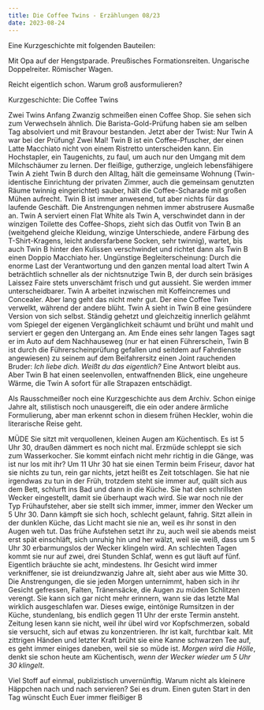 ```yaml
---
title: Die Coffee Twins - Erzählungen 08/23
date: 2023-08-24
---
```

Eine Kurzgeschichte mit folgenden Bauteilen: 

Mit Opa auf der Hengstparade.
Preußisches Formationsreiten.
Ungarische Doppelreiter.
Römischer Wagen.

Reicht eigentlich schon. Warum groß ausformulieren?

Kurzgeschichte: Die Coffee Twins

Zwei Twins Anfang Zwanzig schmeißen einen Coffee Shop. Sie sehen sich zum Verwechseln ähnlich. Die Barista-Gold-Prüfung haben sie am selben Tag absolviert und mit Bravour bestanden. Jetzt aber der Twist: Nur Twin A war bei der Prüfung! Zwei Mal! Twin B ist ein Coffee-Pfuscher, der einen Latte Macchiato nicht von einem Ristretto unterscheiden kann. Ein Hochstapler, ein Taugenichts, zu faul, um auch nur den Umgang mit dem Milchschäumer zu lernen. Der fleißige, gutherzige, ungleich lebensfähigere Twin A zieht Twin B durch den Alltag, hält die gemeinsame Wohnung (Twin-identische Einrichtung der privaten Zimmer, auch die gemeinsam genutzten Räume twinnig eingerichtet) sauber, hält die Coffee-Scharade mit großen Mühen aufrecht. Twin B ist immer anwesend, tut aber nichts für das laufende Geschäft. Die Anstrengungen nehmen immer abstrusere Ausmaße an. Twin A serviert einen Flat White als Twin A, verschwindet dann in der winzigen Toilette des Coffee-Shops, zieht sich das Outfit von Twin B an (weitgehend gleiche Kleidung, winzige Unterschiede, andere Färbung des T-Shirt-Kragens, leicht andersfarbene Socken, sehr twinnig), wartet, bis auch Twin B hinter den Kulissen verschwindet und richtet dann als Twin B einen Doppio Macchiato her. Ungünstige Begleiterscheinung: Durch die enorme Last der Verantwortung und den ganzen mental load altert Twin A beträchtlich schneller als der nichtsnutzige Twin B, der durch sein bräsiges Laissez Faire stets unverschämt frisch und gut aussieht. 
Sie werden immer unterscheidbarer. Twin A arbeitet inzwischen mit Koffeincremes und Concealer. Aber lang geht das nicht mehr gut. Der eine Coffee Twin verwelkt, während der andere blüht. Twin A sieht in Twin B eine gesündere Version von sich selbst. Ständig gehetzt und gleichzeitig innerlich gelähmt vom Spiegel der eigenen Vergänglichkeit schäumt und brüht und mahlt und serviert er gegen den Untergang an. Am Ende eines sehr langen Tages sagt er im Auto auf dem Nachhauseweg (nur er hat einen Führerschein, Twin B ist durch die Führerscheinprüfung gefallen und seitdem auf Fahrdienste angewiesen) zu seinem auf dem Beifahrersitz einen Joint rauchenden Bruder: *Ich liebe dich. Weißt du das eigentlich?* Eine Antwort bleibt aus. Aber Twin B hat einen seelenvollen, entwaffnenden Blick, eine ungeheure Wärme, die Twin A sofort für alle Strapazen entschädigt.

Als Rausschmeißer noch eine Kurzgeschichte aus dem Archiv. Schon einige Jahre alt, stilistisch noch unausgereift, die ein oder andere ärmliche Formulierung, aber man erkennt schon in diesem frühen Heckler, wohin die literarische Reise geht. 

MÜDE
Sie sitzt mit verquollenen, kleinen Augen am Küchentisch. Es ist 5 Uhr 30, draußen dämmert es noch nicht mal. Erzmüde schleppt sie sich zum Wasserkocher. Sie kommt einfach nicht mehr richtig in die Gänge, was ist nur los mit ihr? Um 11 Uhr 30 hat sie einen Termin beim Friseur, davor hat sie nichts zu tun, rein gar nichts, jetzt heißt es Zeit totschlagen. Sie hat nie irgendwas zu tun in der Früh, trotzdem steht sie immer auf, quält sich aus dem Bett, schlurft ins Bad und dann in die Küche. Sie hat den schrillsten Wecker eingestellt, damit sie überhaupt wach wird. Sie war noch nie der Typ Frühaufsteher, aber sie stellt sich immer, immer, immer den Wecker um 5 Uhr 30. Dann kämpft sie sich hoch, schlecht gelaunt, fahrig. Sitzt allein in der dunklen Küche, das Licht macht sie nie an, weil es ihr sonst in den Augen weh tut. Das frühe Aufstehen setzt ihr zu, auch weil sie abends meist erst spät einschläft, sich unruhig hin und her wälzt, weil sie weiß, dass um 5 Uhr 30 erbarmungslos der Wecker klingeln wird. An schlechten Tagen kommt sie nur auf zwei, drei Stunden Schlaf, wenn es gut läuft auf fünf. Eigentlich bräuchte sie acht, mindestens. Ihr Gesicht wird immer verkniffener, sie ist dreiundzwanzig Jahre alt, sieht aber aus wie Mitte 30. Die Anstrengungen, die sie jeden Morgen unternimmt, haben sich in ihr Gesicht gefressen, Falten, Tränensäcke, die Augen zu müden Schlitzen verengt. Sie kann sich gar nicht mehr erinnern, wann sie das letzte Mal wirklich ausgeschlafen war. Dieses ewige, eintönige Rumsitzen in der Küche, stundenlang, bis endlich gegen 11 Uhr der erste Termin ansteht. Zeitung lesen kann sie nicht, weil ihr übel wird vor Kopfschmerzen, sobald sie versucht, sich auf etwas zu konzentrieren. Ihr ist kalt, furchtbar kalt. Mit zittrigen Händen und letzter Kraft brüht sie eine Kanne schwarzen Tee auf, es geht immer einiges daneben, weil sie so müde ist. *Morgen wird die Hölle*, denkt sie schon heute am Küchentisch, *wenn der Wecker wieder um 5 Uhr 30 klingelt*.

Viel Stoff auf einmal, publizistisch unvernünftig. Warum nicht als kleinere Häppchen nach und nach servieren? Sei es drum. Einen guten Start in den Tag wünscht Euch Euer immer fleißiger B